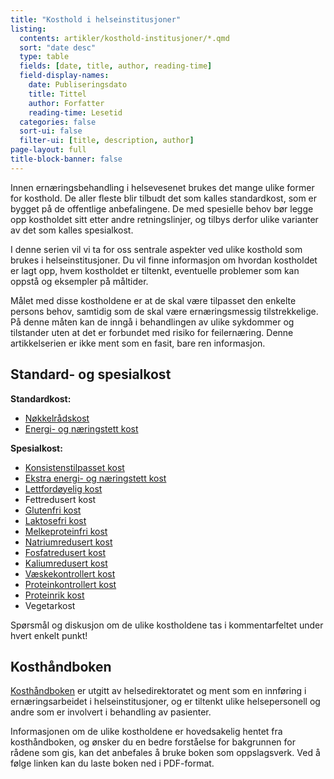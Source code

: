 ```yaml
---
title: "Kosthold i helseinstitusjoner"
listing:
  contents: artikler/kosthold-institusjoner/*.qmd
  sort: "date desc"
  type: table
  fields: [date, title, author, reading-time]
  field-display-names: 
    date: Publiseringsdato
    title: Tittel
    author: Forfatter
    reading-time: Lesetid
  categories: false
  sort-ui: false
  filter-ui: [title, description, author]
page-layout: full
title-block-banner: false
---
```


Innen ernæringsbehandling i helsevesenet brukes det mange ulike former for kosthold. De aller fleste blir tilbudt det som kalles standardkost, som er bygget på de offentlige anbefalingene. De med spesielle behov bør legge opp kostholdet sitt etter andre retningslinjer, og tilbys derfor ulike varianter av det som kalles spesialkost.

I denne serien vil vi ta for oss sentrale aspekter ved ulike kosthold som brukes i helseinstitusjoner. Du vil finne informasjon om hvordan kostholdet er lagt opp, hvem kostholdet er tiltenkt, eventuelle problemer som kan oppstå og eksempler på måltider.

Målet med disse kostholdene er at de skal være tilpasset den enkelte persons behov, samtidig som de skal være ernæringsmessig tilstrekkelige. På denne måten kan de inngå i behandlingen av ulike sykdommer og tilstander uten at det er forbundet med risiko for feilernæring. Denne artikkelserien er ikke ment som en fasit, bare ren informasjon.

## Standard- og spesialkost

**Standardkost:**

-   [Nøkkelrådskost](http://www.friskogfunksjonell.no/nokkelradskost/ "Nøkkelrådskost")
-   [Energi- og næringstett kost](http://www.friskogfunksjonell.no/energi-og-naeringstett-kost/ "Energi- og næringstett kost")

**Spesialkost:**

-   [Konsistenstilpasset kost](http://www.friskogfunksjonell.no/konsistenstilpasset-kost/ "Konsistenstilpasset kost")
-   [Ekstra energi- og næringstett kost](http://www.friskogfunksjonell.no/ekstra-energitett-kost/ "Ekstra energitett kost")
-   [Lettfordøyelig kost](http://www.friskogfunksjonell.no/lettfordoyelig-kost/ "Lettfordøyelig kost")
-   Fettredusert kost
-   [Glutenfri kost](http://www.friskogfunksjonell.no/glutenfri-kost/ "Glutenfri kost")
-   [Laktosefri kost](http://www.friskogfunksjonell.no/laktoseredusert-kost/ "Laktoseredusert kost")
-   [Melkeproteinfri kost](http://www.friskogfunksjonell.no/melkeproteinfri-kost/ "Melkeproteinfri kost")
-   [Natriumredusert kost](http://www.friskogfunksjonell.no/natriumredusert-kost/ "Natriumredusert kost")
-   [Fosfatredusert kost](http://www.friskogfunksjonell.no/fosfatredusert-kost/ "Fosfatredusert kost")
-   [Kaliumredusert kost](http://www.friskogfunksjonell.no/kaliumredusert-kost/ "Kaliumredusert kost")
-   [Væskekontrollert kost](http://www.friskogfunksjonell.no/vaeskekontrollert-kost/ "Væskekontrollert kost")
-   [Proteinkontrollert kost](http://www.friskogfunksjonell.no/proteinkontrollert-kost/ "Proteinkontrollert kost")
-   [Proteinrik kost](http://www.friskogfunksjonell.no/proteinrik-kost/ "Proteinrik kost")
-   Vegetarkost

Spørsmål og diskusjon om de ulike kostholdene tas i kommentarfeltet under hvert enkelt punkt!

## Kosthåndboken

[Kosthåndboken](http://www.helsedirektoratet.no/folkehelse/ernering/kosthandboken/Sider/default.aspx) er utgitt av helsedirektoratet og ment som en innføring i ernæringsarbeidet i helseinstitusjoner, og er tiltenkt ulike helsepersonell og andre som er involvert i behandling av pasienter.

Informasjonen om de ulike kostholdene er hovedsakelig hentet fra kosthåndboken, og ønsker du en bedre forståelse for bakgrunnen for rådene som gis, kan det anbefales å bruke boken som oppslagsverk. Ved å følge linken kan du laste boken ned i PDF-format.

